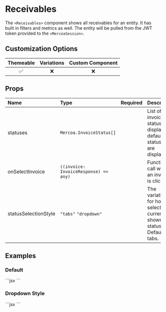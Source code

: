 
# Receivables

The `<Receivables>` component shows all receivables for an entity. It has built in filters and metrics as well. The entity will be pulled from the JWT token provided to the `<MercoaSession>`.

## Customization Options


| Themeable | Variations | Custom Component |
| :-------: | :--------: | :--------------: |
|    ✅     |     ❌     |        ❌        |

## Props

| Name                 | Type                                  | Required | Description                                                                  |
| :--------------------| :-------------------------------------| :--------| :----------------------------------------------------------------------------|
| statuses             | `Mercoa.InvoiceStatus[]`              |          | List of invoice statuses to display. By default, all statuses are displayed  |
| onSelectInvoice      | `((invoice: InvoiceResponse) => any)` |          | Function to call when an invoice is clicked                                  |
| statusSelectionStyle | `"tabs"` `"dropdown"`                 |          | The variation for how to select the currently shown status. Default is tabs. |



## Examples

### Default

<ComponentContainer>
  <Receivables />
  ```jsx
<Receivables />
  ```
</ComponentContainer>

### Dropdown Style

<ComponentContainer>
  <Receivables statusSelectionStyle="dropdown" />
  ```jsx
<Receivables statusSelectionStyle="dropdown" />
  ```
</ComponentContainer>